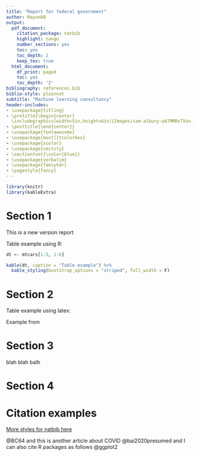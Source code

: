 ```yaml
---
title: "Report for federal government"
author: MayunkB
output:
  pdf_document:
    citation_package: natbib
    highlight: tango
    number_sections: yes
    toc: yes
    toc_depth: 2
    keep_tex: true
  html_document:
    df_print: paged
    toc: yes
    toc_depth: '2'
bibliography: references.bib 
biblio-style: plainnat
subtitle: "Machine learning consultancy"
header-includes:
- \usepackage{titling}
- \pretitle{\begin{center} 
  \includegraphics[width=5in,height=6in]{Images/sam-albury-oA7MMRxTVzo-unsplash.jpg}\LARGE\\}
- \posttitle{\end{center}}
- \usepackage{fontawesome}
- \usepackage[most]{tcolorbox}
- \usepackage{xcolor}
- \usepackage{sectsty}
- \sectionfont{\color{blue}}
- \usepackage{verbatim}
- \usepackage{fancyhdr}
- \pagestyle{fancy}
---
```



```r

library(knitr)
library(kableExtra)
```



\clearpage

# Section 1





This is a new version report


Table example using R:

```r
dt <- mtcars[1:5, 1:6]

kable(dt, caption = "Table example") %>%
  kable_styling(bootstrap_options = "striped", full_width = F)
```




\clearpage

# Section 2


Table example using latex: 

\begin{table}
\begin{center}
  \begin{tabular}{ l | c | r }
    \hline
    1 & 2 & 3 \\ \hline
    4 & 5 & 6 \\ \hline
    7 & 8 & 9 \\
    \hline
  \end{tabular}
  \caption{This is my table using latex} \label{tab:sometab}
\end{center}
\end{table}


Example from \href{Wiki}{https://en.wikibooks.org/wiki/LaTeX/Tables}


\clearpage

# Section 3

blah blah balh


\clearpage

# Section 4




\clearpage

# Citation examples

[More styles for natbib here](https://www.overleaf.com/learn/latex/Natbib_bibliography_styles)


 @BC64 and this is another article about COVID @bai2020presumed and I can also cite R packages as follows @ggplot2
